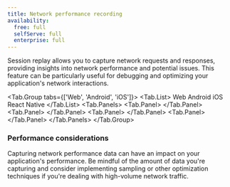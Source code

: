 ```yaml
---
title: Network performance recording
availability:
  free: full
  selfServe: full
  enterprise: full
---
```



Session replay allows you to capture network requests and responses, providing insights into network performance and potential issues. This feature can be particularly useful for debugging and optimizing your application's network interactions.

<Tab.Group tabs={['Web', 'Android', 'iOS']}>
    <Tab.List>
        <Tab>Web</Tab>
        <Tab>Android</Tab>
        <Tab>iOS</Tab>
        <Tab>React Native</Tab>
    </Tab.List>
    <Tab.Panels>
        <Tab.Panel>
            <WebNetwork />
        </Tab.Panel>
        <Tab.Panel>
            <AndroidNetwork />
        </Tab.Panel>
        <Tab.Panel>
            <IOSNetwork />
        </Tab.Panel>
        <Tab.Panel>
            <ReactNativeNetwork />
        </Tab.Panel>
    </Tab.Panels>
</Tab.Group>

### Performance considerations

Capturing network performance data can have an impact on your application's performance. Be mindful of the amount of data you're capturing and consider implementing sampling or other optimization techniques if you're dealing with high-volume network traffic.

